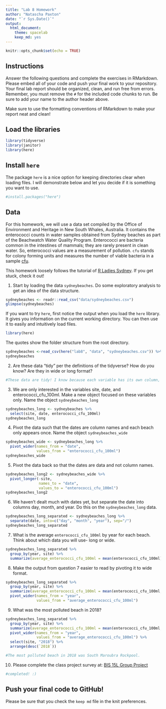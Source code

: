 ```yaml
---
title: "Lab 8 Homework"
author: "Natascha Paxton"
date: "`r Sys.Date()`"
output:
  html_document: 
    theme: spacelab
    keep_md: yes
---
```


```r
knitr::opts_chunk$set(echo = TRUE)
```

## Instructions
Answer the following questions and complete the exercises in RMarkdown. Please embed all of your code and push your final work to your repository. Your final lab report should be organized, clean, and run free from errors. Remember, you must remove the `#` for the included code chunks to run. Be sure to add your name to the author header above.  

Make sure to use the formatting conventions of RMarkdown to make your report neat and clean!  

## Load the libraries
```r
library(tidyverse)
library(janitor)
library(here)
``` 

## Install `here`
The package `here` is a nice option for keeping directories clear when loading files. I will demonstrate below and let you decide if it is something you want to use.  
```r
#install.packages("here")
```

## Data
For this homework, we will use a data set compiled by the Office of Environment and Heritage in New South Whales, Australia. It contains the enterococci counts in water samples obtained from Sydney beaches as part of the Beachwatch Water Quality Program. Enterococci are bacteria common in the intestines of mammals; they are rarely present in clean water. So, enterococci values are a measurement of pollution. `cfu` stands for colony forming units and measures the number of viable bacteria in a sample [cfu](https://en.wikipedia.org/wiki/Colony-forming_unit).   

This homework loosely follows the tutorial of [R Ladies Sydney](https://rladiessydney.org/). If you get stuck, check it out!  

1. Start by loading the data `sydneybeaches`. Do some exploratory analysis to get an idea of the data structure.
```r
sydneybeaches <- readr::read_csv("data/sydneybeaches.csv")
glimpse(sydneybeaches)
```

If you want to try `here`, first notice the output when you load the `here` library. It gives you information on the current working directory. You can then use it to easily and intuitively load files.
```r
library(here)
```

The quotes show the folder structure from the root directory.
```r
sydneybeaches <-read_csv(here("lab8", "data", "sydneybeaches.csv")) %>% janitor::clean_names()
sydneybeaches
```

2. Are these data "tidy" per the definitions of the tidyverse? How do you know? Are they in wide or long format?
```r
#These data are tidy! I know because each variable has its own column, each observation has its own row, and each value has its own cell. They are in long format. The only thing that is questionable to me is the date column, because the values entered are day/month/year in that format, but I don't think that qualifies as being more than one value in a cell, as the date refers to a single data point.
```

3. We are only interested in the variables site, date, and enterococci_cfu_100ml. Make a new object focused on these variables only. Name the object `sydneybeaches_long`
```r
sydneybeaches_long <- sydneybeaches %>% 
  select(site, date, enterococci_cfu_100ml)
sydneybeaches_long
```

4. Pivot the data such that the dates are column names and each beach only appears once. Name the object `sydneybeaches_wide`
```r
sydneybeaches_wide <- sydneybeaches_long %>% 
  pivot_wider(names_from = "date",
              values_from = "enterococci_cfu_100ml")
sydneybeaches_wide
```
5. Pivot the data back so that the dates are data and not column names.
```r
sydneybeaches_long2 <- sydneybeaches_wide %>% 
  pivot_longer(-site,
               names_to = "date",
               values_to = "enterococci_cfu_100ml")
sydneybeaches_long2
```

6. We haven't dealt much with dates yet, but separate the date into columns day, month, and year. Do this on the `sydneybeaches_long` data.
```r
sydneybeaches_long_separated <- sydneybeaches_long %>% 
  separate(date, into=c("day", "month", "year"), sep="/")
sydneybeaches_long_separated
```

7. What is the average `enterococci_cfu_100ml` by year for each beach. Think about which data you will use- long or wide.
```r
sydneybeaches_long_separated %>% 
  group_by(year, site) %>% 
  summarize(average_enterococci_cfu_100ml = mean(enterococci_cfu_100ml))
```

8. Make the output from question 7 easier to read by pivoting it to wide format.
```r
sydneybeaches_long_separated %>% 
  group_by(year, site) %>% 
  summarize(average_enterococci_cfu_100ml = mean(enterococci_cfu_100ml, na.rm = T)) %>% 
  pivot_wider(names_from = "year",
              values_from = "average_enterococci_cfu_100ml")
```

9. What was the most polluted beach in 2018?
```r
sydneybeaches_long_separated %>% 
  group_by(year, site) %>% 
  summarize(average_enterococci_cfu_100ml = mean(enterococci_cfu_100ml, na.rm = T)) %>% 
  pivot_wider(names_from = "year",
              values_from = "average_enterococci_cfu_100ml") %>% 
  select(site, "2018") %>% 
  arrange(desc(`2018`))
```
```r
#The most polluted beach in 2018 was South Maroubra Rockpool. 
```


10. Please complete the class project survey at: [BIS 15L Group Project](https://forms.gle/H2j69Z3ZtbLH3efW6)
```r
#completed! :) 
```


## Push your final code to GitHub!
Please be sure that you check the `keep md` file in the knit preferences.   